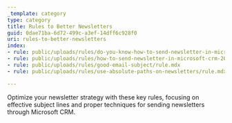 ```yaml
---
_template: category
type: category
title: Rules to Better Newsletters
guid: 0dae71ba-6d72-499c-a3ef-14dff6c928f0
uri: rules-to-better-newsletters
index:
- rule: public/uploads/rules/do-you-know-how-to-send-newsletter-in-microsoft-crm-2013/rule.mdx
- rule: public/uploads/rules/how-to-send-newsletter-in-microsoft-crm-2016/rule.mdx
- rule: public/uploads/rules/good-email-subject/rule.mdx
- rule: public/uploads/rules/use-absolute-paths-on-newsletters/rule.mdx

---
```


Optimize your newsletter strategy with these key rules, focusing on effective subject lines and proper techniques for sending newsletters through Microsoft CRM.
